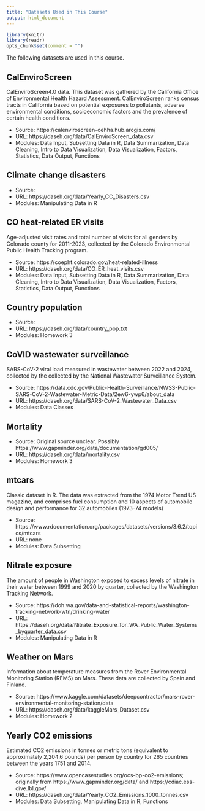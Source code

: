 ```yaml
---
title: "Datasets Used in This Course"
output: html_document
---
```


```r
library(knitr)
library(readr)
opts_chunk$set(comment = "")
```

The following datasets are used in this course.

## CalEnviroScreen

CalEnviroScreen4.0 data. This dataset was gathered by the California Office of Environmental Health Hazard Assessment. CalEnviroScreen ranks census tracts in California based on potential exposures to pollutants, adverse environmental conditions, socioeconomic factors and the prevalence of certain health conditions.

* Source: https://calenviroscreen-oehha.hub.arcgis.com/
* URL: https://daseh.org/data/CalEnviroScreen_data.csv
* Modules: Data Input, Subsetting Data in R, Data Summarization, Data Cleaning, Intro to Data Visualization, Data Visualization, Factors, Statistics, Data Output, Functions

## Climate change disasters

* Source: 
* URL: https://daseh.org/data/Yearly_CC_Disasters.csv
* Modules: Manipulating Data in R

## CO heat-related ER visits

Age-adjusted visit rates and total number of visits for all genders by Colorado county for 2011-2023, collected by the Colorado Environmental Public Health Tracking program.

* Source: https://coepht.colorado.gov/heat-related-illness
* URL: https://daseh.org/data/CO_ER_heat_visits.csv
* Modules: Data Input, Subsetting Data in R, Data Summarization, Data Cleaning, Intro to Data Visualization, Data Visualization, Factors, Statistics, Data Output, Functions

## Country population

* Source: 
* URL: https://daseh.org/data/country_pop.txt
* Modules: Homework 3

## CoVID wastewater surveillance

SARS-CoV-2 viral load measured in wastewater between 2022 and 2024, collected by the collected by the National Wastewater Surveillance System.

* Source:  https://data.cdc.gov/Public-Health-Surveillance/NWSS-Public-SARS-CoV-2-Wastewater-Metric-Data/2ew6-ywp6/about_data
* URL: https://daseh.org/data/SARS-CoV-2_Wastewater_Data.csv
* Modules: Data Classes

## Mortality

* Source: Original source unclear. Possibly https://www.gapminder.org/data/documentation/gd005/
* URL: https://daseh.org/data/mortality.csv
* Modules: Homework 3

## mtcars

Classic dataset in R. The data was extracted from the 1974 Motor Trend US magazine, and comprises fuel consumption and 10 aspects of automobile design and performance for 32 automobiles (1973--74 models)

* Source: https://www.rdocumentation.org/packages/datasets/versions/3.6.2/topics/mtcars
* URL: none
* Modules: Data Subsetting

## Nitrate exposure

The amount of people in Washington exposed to excess levels of nitrate in their water between 1999 and 2020 by quarter, collected by the Washington Tracking Network.

* Source:  https://doh.wa.gov/data-and-statistical-reports/washington-tracking-network-wtn/drinking-water
* URL: https://daseh.org/data/Nitrate_Exposure_for_WA_Public_Water_Systems_byquarter_data.csv
* Modules: Manipulating Data in R

## Weather on Mars

Information about temperature measures from the Rover Environmental Monitoring Station (REMS) on Mars. These data are collected by Spain and Finland.

* Source: https://www.kaggle.com/datasets/deepcontractor/mars-rover-environmental-monitoring-station/data
* URL: https://daseh.org/data/kaggleMars_Dataset.csv
* Modules: Homework 2

## Yearly CO2 emissions

Estimated CO2 emissions in tonnes or metric tons (equivalent to approximately 2,204.6 pounds) per person by country for 265 countries between the years 1751 and 2014.

* Source: https://www.opencasestudies.org/ocs-bp-co2-emissions; originally from https://www.gapminder.org/data/ and https://cdiac.ess-dive.lbl.gov/
* URL: https://daseh.org/data/Yearly_CO2_Emissions_1000_tonnes.csv
* Modules: Data Subsetting, Manipulating Data in R, Functions


